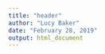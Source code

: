 ---
title: "header"
author: "Lucy Baker"
date: "February 28, 2019"
output: html_document
---

\usepackage{titling}

\pretitle{%
  \begin{center}
  \LARGE
  \includegraphics[width=4cm,height=6cm]{Logo.png}\\[\bigskipamount]
}
\posttitle{\end{center}}


